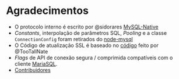 # Agradecimentos

- O protocolo interno é escrito por @sidorares [MySQL-Native](https://github.com/sidorares/nodejs-mysql-native)
- _Constants_, interpolação de parâmetros SQL, _Pooling_ e a classe `ConnectionConfig` foram retirados do [node-mysql](https://github.com/mysqljs/mysql)
- O Código de atualização SSL é baseado no [código](https://gist.github.com/TooTallNate/848444) feito por @TooTallNate
- _Flags_ de API de conexão segura / comprimida compatíveis com o cliente [MariaSQL](https://github.com/mscdex/node-mariasql/).
- [Contribuidores](https://github.com/sidorares/node-mysql2/graphs/contributors)
